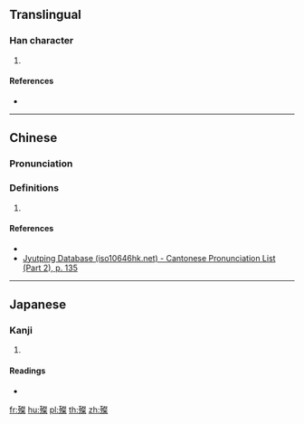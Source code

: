 ==Translingual==

===Han character===
{{Han char|rn=78|rad=歹|as=12|sn=16|four=|canj=MNYED|ids=⿰歹粲}}

# {{defn|Han|sort=歹12}}

====References====
* {{Han ref|kx=0583.240|dkj=16577|dj=0976.120|hdz=21394.120|uh=6BA9|ud=27561}}

----

==Chinese==
{{zh-forms}}

===Pronunciation===
{{zh-pron
|m=cuàn
|c=cyun3
|h=pfs=
|md=
|mn=
|w=
|mc=y
|oc=y
|cat=
}}

===Definitions===
{{zh-hanzi}}

# {{zh-only used in|殩孝}}

====References====
* {{R:twedu|C05879}}
*[http://www.iso10646hk.net/jp/document/download.jsp Jyutping Database (iso10646hk.net) - Cantonese Pronunciation List (Part 2), p. 135]

----

==Japanese==

===Kanji===
{{ja-kanji|grade=|rs=歹12}}

# {{defn|lang=ja|sort=歹12}}

====Readings====
* {{ja-readings|on=[[さん]] (san)|kun=}}

[[fr:殩]]
[[hu:殩]]
[[pl:殩]]
[[th:殩]]
[[zh:殩]]